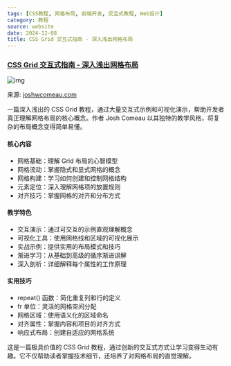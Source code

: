 ```yaml
---
tags: [CSS教程, 网格布局, 前端开发, 交互式教程, Web设计]
category: 教程
source: website
date: 2024-12-08
title: CSS Grid 交互式指南 - 深入浅出网格布局
---
```


### [CSS Grid 交互式指南 - 深入浅出网格布局](https://www.joshwcomeau.com/css/interactive-guide-to-grid/)

![img](https://img.mengpeng.tech/i/2024/12/07/6754619c1bfa3.webp)

来源: [joshwcomeau.com](https://www.joshwcomeau.com/css/interactive-guide-to-grid/)

一篇深入浅出的 CSS Grid 教程，通过大量交互式示例和可视化演示，帮助开发者真正理解网格布局的核心概念。作者 Josh Comeau 以其独特的教学风格，将复杂的布局概念变得简单易懂。

#### 核心内容
- 网格基础：理解 Grid 布局的心智模型
- 网格流动：掌握隐式和显式网格的概念
- 网格构建：学习如何创建和控制网格结构
- 元素定位：深入理解网格项的放置规则
- 对齐技巧：掌握网格的对齐和分布方式

#### 教学特色
- 交互演示：通过可交互的示例直观理解概念
- 可视化工具：使用网格线和区域的可视化展示
- 实战示例：提供实用的布局模式和技巧
- 渐进学习：从基础到高级的循序渐进讲解
- 深入剖析：详细解释每个属性的工作原理

#### 实用技巧
- repeat() 函数：简化重复列和行的定义
- fr 单位：灵活的网格空间分配
- 网格区域：使用语义化的区域命名
- 对齐属性：掌握内容和项目的对齐方式
- 响应式布局：创建自适应的网格系统

这是一篇极具价值的 CSS Grid 教程，通过创新的交互式方式让学习变得生动有趣。它不仅帮助读者掌握技术细节，还培养了对网格布局的直觉理解。 